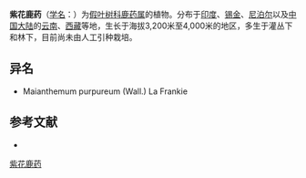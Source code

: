 {{Speciesbox
| name = 紫花鹿药
| status = 
| status_system = 
| image =
| genus = Smilacina
| species = purpurea
| authority = Wall.
}}

'''紫花鹿药'''（[[学名|学名]]：{{lang|la|''Smilacina purpurea''}}）为[[假叶树科|假叶树科]][[鹿药属|鹿药属]]的植物。分布于[[印度|印度]]、[[锡金|锡金]]、[[尼泊尔|尼泊尔]]以及[[中国大陆|中国大陆]]的[[云南|云南]]、[[西藏|西藏]]等地，生长于海拔3,200米至4,000米的地区，多生于灌丛下和林下，目前尚未由人工引种栽培。

== 异名 ==
* Maianthemum purpureum (Wall.) La Frankie

== 参考文献 ==
<div class="references-small">
* {{cite web| url =http://www.bioinfo.cn/db05/KmzwSpecies.php?action=view&id=5397| title =紫花鹿药| work =《中国高等植物数据库全库》| publisher =中国科学院微生物研究所| author =昆明植物研究所| accessdate =2009-02-24| deadurl =yes| archiveurl =https://web.archive.org/web/20160305100405/http://www.bioinfo.cn/db05/KmzwSpecies.php?action=view&id=5397| archivedate =2016-03-05}}
</div>
{{Taxonbar|from=Q15226976}}

[[Category:鹿药属|紫花鹿药]]


{{植物小作品}}